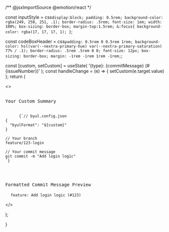 
/** @jsxImportSource @emotion/react */

const inputStyle = css`display:block;
padding: 0.5rem;
background-color: rgba(249, 250, 251, .1);
border-radius: .5rem;
font-size: 1em;
width: 100%;
box-sizing: border-box;
margin-top:1.5rem;
&:focus{
  background-color: rgba(17, 17, 17, 1);
}`;

const codeBoxHeader = css`padding: 0.5rem 0 0.5rem 1rem;
background-color: hsl(var(--nextra-primary-hue) var(--nextra-primary-saturation) 77% / .1);
border-radius: .5rem .5rem 0 0;
font-size: 12px;
box-sizing: border-box;
margin: -1rem -1rem 1rem -1rem;`;

const [custom, setCustom] = useState(
'{type}: {commitMessage} (#{issueNumber})'
);
const handleChange = (e) => {
setCustom(e.target.value)
};
return (

<>
  <pre>
    <div css={codeBoxHeader}>Your Custom Summary</div>
    <code>
      {`// byul.config.json
{
  "byulFormat": "${custom}"
}

// Your branch
feature/123-login

// Your commit message
git commit -m "Add login logic"
`}

</code>
</pre>

<pre style={{ backgroundColor: 'hsl(102.21deg 100% 77% / 22%)' }}>
  <div css={codeBoxHeader}>Formatted Commit Message Preview</div>
  <code>feature: Add login logic (#123)</code>
</pre>

</>

);

}
